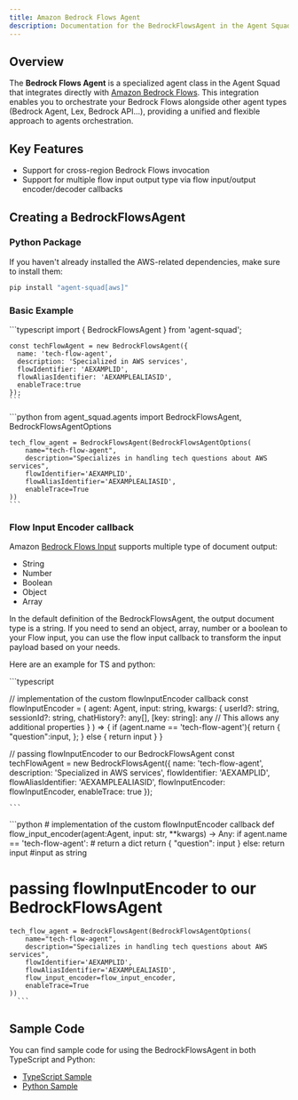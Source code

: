 ```yaml
---
title: Amazon Bedrock Flows Agent
description: Documentation for the BedrockFlowsAgent in the Agent Squad
---
```


## Overview

The **Bedrock Flows Agent** is a specialized agent class in the Agent Squad that integrates directly with [Amazon Bedrock Flows](https://aws.amazon.com/bedrock/flows/).
This integration enables you to orchestrate your Bedrock Flows alongside other agent types (Bedrock Agent, Lex, Bedrock API...), providing a unified and flexible approach to agents orchestration.

## Key Features

- Support for cross-region Bedrock Flows invocation
- Support for multiple flow input output type via flow input/output encoder/decoder callbacks

## Creating a BedrockFlowsAgent

### Python Package

If you haven't already installed the AWS-related dependencies, make sure to install them:

```bash
pip install "agent-squad[aws]"
```

### Basic Example


<Tabs syncKey="runtime">
  <TabItem label="TypeScript" icon="seti:typescript" color="blue">
    ```typescript
    import { BedrockFlowsAgent } from 'agent-squad';

    const techFlowAgent = new BedrockFlowsAgent({
      name: 'tech-flow-agent',
      description: 'Specialized in AWS services',
      flowIdentifier: 'AEXAMPLID',
      flowAliasIdentifier: 'AEXAMPLEALIASID',
      enableTrace:true
    });
    ```
  </TabItem>
  <TabItem label="Python" icon="seti:python">
    ```python
    from agent_squad.agents import BedrockFlowsAgent, BedrockFlowsAgentOptions

    tech_flow_agent = BedrockFlowsAgent(BedrockFlowsAgentOptions(
        name="tech-flow-agent",
        description="Specializes in handling tech questions about AWS services",
        flowIdentifier='AEXAMPLID',
        flowAliasIdentifier='AEXAMPLEALIASID',
        enableTrace=True
    ))
    ```
  </TabItem>
</Tabs>

### Flow Input Encoder callback

Amazon [Bedrock Flows Input](https://docs.aws.amazon.com/bedrock/latest/userguide/flows-nodes.html) supports multiple type of document output:
- String
- Number
- Boolean
- Object
- Array

In the default definition of the BedrockFlowsAgent, the output document type is a string.
If you need to send an object, array, number or a boolean to your Flow input, you can use the flow input callback to transform the input payload based on your needs.

Here are an example for TS and python:

<Tabs syncKey="runtime">
  <TabItem label="TypeScript" icon="seti:typescript" color="blue">
    ```typescript

// implementation of the custom flowInputEncoder callback
const flowInputEncoder = (
  agent: Agent,
  input: string,
  kwargs: {
    userId?: string,
    sessionId?: string,
    chatHistory?: any[],
    [key: string]: any  // This allows any additional properties
  }
) => {
  if (agent.name == 'tech-flow-agent'){
    return {
      "question":input,
    };
  } else {
    return input
  }
}

// passing flowInputEncoder to our BedrockFlowsAgent
const techFlowAgent = new BedrockFlowsAgent({
  name: 'tech-flow-agent',
  description: 'Specialized in AWS services',
  flowIdentifier: 'AEXAMPLID',
  flowAliasIdentifier: 'AEXAMPLEALIASID',
  flowInputEncoder: flowInputEncoder,
  enableTrace: true
});


    ```
  </TabItem>
  <TabItem label="Python" icon="seti:python">
    ```python
  # implementation of the custom flowInputEncoder callback
  def flow_input_encoder(agent:Agent, input: str, **kwargs) -> Any:
      if agent.name == 'tech-flow-agent':
        # return a dict
        return {
          "question": input
        }
      else:
          return input #input as string

  # passing flowInputEncoder to our BedrockFlowsAgent
    tech_flow_agent = BedrockFlowsAgent(BedrockFlowsAgentOptions(
        name="tech-flow-agent",
        description="Specializes in handling tech questions about AWS services",
        flowIdentifier='AEXAMPLID',
        flowAliasIdentifier='AEXAMPLEALIASID',
        flow_input_encoder=flow_input_encoder,
        enableTrace=True
    ))
      ```
  </TabItem>
</Tabs>

## Sample Code

You can find sample code for using the BedrockFlowsAgent in both TypeScript and Python:

- [TypeScript Sample](https://github.com/awslabs/agent-squad/tree/main/examples/bedrock-flows/typescript)
- [Python Sample](https://github.com/awslabs/agent-squad/tree/main/examples/bedrock-flows/python)

